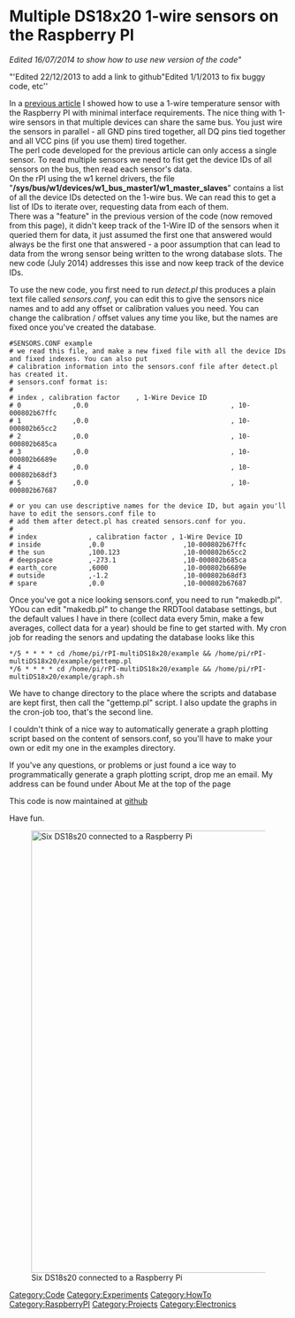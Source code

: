 = Multiple DS18x20 1-wire sensors on the Raspberry PI  =
''Edited 16/07/2014 to show how to use new version of the code"''

"'Edited 22/12/2013 to add a link to github"''
''Edited 1/1/2013 to fix buggy code, etc'' 

In a [[RaspberryPI DS1820|previous article]] I&nbsp;showed how to use a 1-wire temperature sensor with the Raspberry PI&nbsp;with minimal interface requirements. The nice thing with 1-wire sensors in that multiple devices can share the same bus. You just wire the sensors in parallel - all GND pins tired together, all DQ&nbsp;pins tied together and all VCC&nbsp;pins (if you use them) tired together.<br> 

The perl code developed for the previous article can only access a single sensor. To read multiple sensors we need to fist get the device IDs of all sensors on the bus, then read each sensor's data. <br> 

On the rPI using the w1 kernel drivers, the file "'''/sys/bus/w1/devices/w1_bus_master1/w1_master_slaves'''" contains a list of all the device IDs detected on the 1-wire bus. We can read this to get a list of IDs to iterate over, requesting data from each of them.<br> 

There was a "feature" in the previous version of the code (now removed from this page), it didn't keep track of the 1-Wire ID of the sensors when it queried them for data, it just assumed the first one that answered would always be the first one that answered - a poor assumption that can lead to data from the wrong sensor being written to the wrong database slots. The new code (July 2014) addresses this isse and now keep track of the device IDs.

To use the new code, you first need to run ''detect.pl'' this produces a plain text file called ''sensors.conf'', you can edit this to give the sensors nice names and to add any offset or calibration values you need. You can change the calibration / offset values any time you like, but the names are fixed once you've created the database.

<pre>
#SENSORS.CONF example
# we read this file, and make a new fixed file with all the device IDs and fixed indexes. You can also put
# calibration information into the sensors.conf file after detect.pl has created it.
# sensors.conf format is:
# 
# index , calibration factor    , 1-Wire Device ID
# 0             ,0.0                                    , 10-000802b67ffc
# 1             ,0.0                                    , 10-000802b65cc2
# 2             ,0.0                                    , 10-000802b685ca
# 3             ,0.0                                    , 10-000802b6689e
# 4             ,0.0                                    , 10-000802b68df3
# 5             ,0.0                                    , 10-000802b67687

# or you can use descriptive names for the device ID, but again you'll have to edit the sensors.conf file to
# add them after detect.pl has created sensors.conf for you.
#
# index				, calibration factor , 1-Wire Device ID
# inside			,0.0					,10-000802b67ffc
# the sun			,100.123				,10-000802b65cc2
# deepspace			,-273.1					,10-000802b685ca
# earth_core		,6000					,10-000802b6689e
# outside			,-1.2					,10-000802b68df3
# spare				,0.0					,10-000802b67687
</pre>

Once you've got a nice looking sensors.conf, you need to run "makedb.pl". YOou can edit "makedb.pl" to change the RRDTool database settings, but the default values I have in there (collect data every 5min, make a few averages, collect data for a year) should be fine to get started with. My cron job for reading the senors and updating the database looks like this
<pre>
*/5 * * * * cd /home/pi/rPI-multiDS18x20/example && /home/pi/rPI-multiDS18x20/example/gettemp.pl 
*/6 * * * * cd /home/pi/rPI-multiDS18x20/example && /home/pi/rPI-multiDS18x20/example/graph.sh 
</pre>

We have to change directory to the place where the scripts and database are kept first, then call the "gettemp.pl" script. I also update the graphs in the cron-job too, that's the second line.

I couldn't think of a nice way to automatically generate a graph plotting script based on the content of sensors.conf, so you'll have to make your own or edit my one in the examples directory.

If you've any questions, or problems or just found a ice way to programmatically generate a graph plotting script, drop me an email.  My address can be found under About Me at the top of the page

This code is now maintained at [https://github.com/g7uvw/rPI-multiDS18x20 github] 

Have fun.

[[File:IMG 20140716 205226.jpg|800px|frame|Six DS18s20 connected to a Raspberry Pi]]

[[Category:Code]] [[Category:Experiments]] [[Category:HowTo]] [[Category:RaspberryPI]] [[Category:Projects]] [[Category:Electronics]]